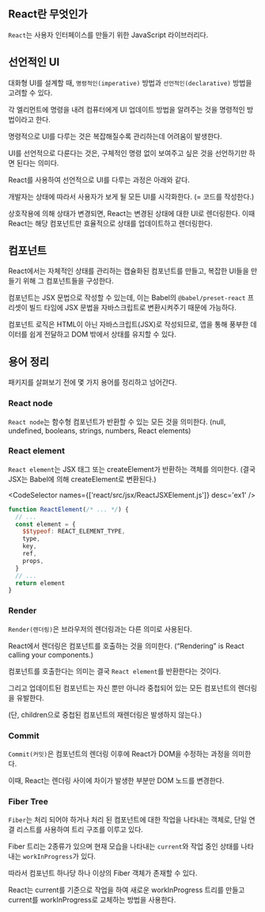 
## React란 무엇인가

`React`는 사용자 인터페이스를 만들기 위한 JavaScript 라이브러리다.

## 선언적인 UI

대화형 UI를 설계할 때, `명령적인(imperative)` 방법과 `선언적인(declarative)` 방법을 고려할 수 있다.

각 엘리먼트에 명령을 내려 컴퓨터에게 UI 업데이트 방법을 알려주는 것을 명령적인 방법이라고 한다.

명령적으로 UI를 다루는 것은 복잡해질수록 관리하는데 어려움이 발생한다.

UI를 선언적으로 다룬다는 것은, 구체적인 명령 없이 보여주고 싶은 것을 선언하기만 하면 된다는 의미다.

React를 사용하여 선언적으로 UI를 다루는 과정은 아래와 같다.

개발자는 상태에 따라서 사용자가 보게 될 모든 UI를 시각화한다. (= 코드를 작성한다.)

상호작용에 의해 상태가 변경되면, React는 변경된 상태에 대한 UI로 렌더링한다. 이때 React는 해당 컴포넌트만 효율적으로 상태를 업데이트하고 렌더링한다.

## 컴포넌트

React에서는 자체적인 상태를 관리하는 캡슐화된 컴포넌트를 만들고, 복잡한 UI들을 만들기 위해 그 컴포넌트들을 구성한다.

컴포넌트는 JSX 문법으로 작성할 수 있는데, 이는 Babel의 `@babel/preset-react` 프리셋이 빌드 타임에 JSX 문법을 자바스크립트로 변환시켜주기 때문에 가능하다.

컴포넌트 로직은 HTML이 아닌 자바스크립트(JSX)로 작성되므로, 앱을 통해 풍부한 데이터를 쉽게 전달하고 DOM 밖에서 상태를 유지할 수 있다.

## 용어 정리

패키지를 살펴보기 전에 몇 가지 용어를 정리하고 넘어간다.

### React node

`React node`는 함수형 컴포넌트가 반환할 수 있는 모든 것을 의미한다. (null, undefined, booleans, strings, numbers, React elements)

### React element

`React element`는 JSX 태그 또는 createElement가 반환하는 객체를 의미한다. (결국 JSX는 Babel에 의해 createElement로 변환된다.)

<CodeSelector names={['react/src/jsx/ReactJSXElement.js']} desc='ex1' />

```js
function ReactElement(/* ... */) {
  // ...
  const element = {
    $$typeof: REACT_ELEMENT_TYPE,
    type,
    key,
    ref,
    props,
  }
  // ...
  return element
}
```

### Render

`Render(렌더링)`은 브라우저의 렌더링과는 다른 의미로 사용된다.

React에서 렌더링은 컴포넌트를 호출하는 것을 의미한다. (“Rendering” is React calling your components.)

컴포넌트를 호출한다는 의미는 결국 `React element`를 반환한다는 것이다.

그리고 업데이트된 컴포넌트는 자신 뿐만 아니라 중첩되어 있는 모든 컴포넌트의 렌더링을 유발한다.

(단, children으로 중첩된 컴포넌트의 재렌더링은 발생하지 않는다.)

### Commit

`Commit(커밋)`은 컴포넌트의 렌더링 이후에 React가 DOM을 수정하는 과정을 의미한다.

이때, React는 렌더링 사이에 차이가 발생한 부분만 DOM 노드를 변경한다.

### Fiber Tree

`Fiber`는 처리 되어야 하거나 처리 된 컴포넌트에 대한 작업을 나타내는 객체로, 단일 연결 리스트를 사용하여 트리 구조를 이루고 있다.

Fiber 트리는 2종류가 있으며 현재 모습을 나타내는 `current`와 작업 중인 상태를 나타내는 `workInProgress`가 있다.

따라서 컴포넌트 하나당 하나 이상의 Fiber 객체가 존재할 수 있다.

React는 current를 기준으로 작업을 하여 새로운 workInProgress 트리를 만들고 current를 workInProgress로 교체하는 방법을 사용한다.
